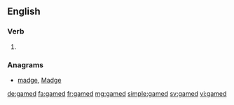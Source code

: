 ==English==

===Verb===
{{head|en|verb form}}

# {{en-past of|game}}

===Anagrams===
* [[madge#English|madge]], [[Madge#English|Madge]]

[[de:gamed]]
[[fa:gamed]]
[[fr:gamed]]
[[mg:gamed]]
[[simple:gamed]]
[[sv:gamed]]
[[vi:gamed]]